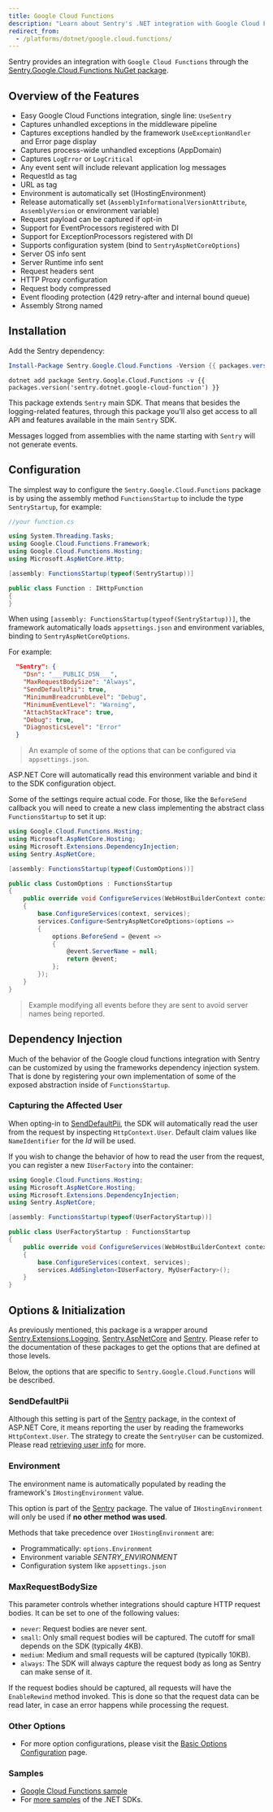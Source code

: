 ```yaml
---
title: Google Cloud Functions
description: "Learn about Sentry's .NET integration with Google Cloud Functions."
redirect_from:
  - /platforms/dotnet/google.cloud.functions/
---
```


Sentry provides an integration with `Google Cloud Functions` through the [Sentry.Google.Cloud.Functions NuGet package](https://www.nuget.org/packages/sentry.google.cloud.functions).

## Overview of the Features

- Easy Google Cloud Functions integration, single line: `UseSentry`
- Captures unhandled exceptions in the middleware pipeline
- Captures exceptions handled by the framework `UseExceptionHandler` and Error page display
- Captures process-wide unhandled exceptions (AppDomain)
- Captures `LogError` or `LogCritical`
- Any event sent will include relevant application log messages
- RequestId as tag
- URL as tag
- Environment is automatically set (IHostingEnvironment)
- Release automatically set (`AssemblyInformationalVersionAttribute`, `AssemblyVersion` or environment variable)
- Request payload can be captured if opt-in
- Support for EventProcessors registered with DI
- Support for ExceptionProcessors registered with DI
- Supports configuration system (bind to `SentryAspNetCoreOptions`)
- Server OS info sent
- Server Runtime info sent
- Request headers sent
- HTTP Proxy configuration
- Request body compressed
- Event flooding protection (429 retry-after and internal bound queue)
- Assembly Strong named

## Installation

Add the Sentry dependency:

```powershell {tabTitle:Package Manager}
Install-Package Sentry.Google.Cloud.Functions -Version {{ packages.version('sentry.dotnet.google-cloud-function') }}
```

```shell {tabTitle:.NET Core CLI}
dotnet add package Sentry.Google.Cloud.Functions -v {{ packages.version('sentry.dotnet.google-cloud-function') }}
```

This package extends `Sentry` main SDK. That means that besides the logging-related features, through this package you'll also get access to all API and features available in the main `Sentry` SDK.

<Alert level="warning" title="Note">

Messages logged from assemblies with the name starting with `Sentry` will not generate events.

</Alert>

## Configuration

The simplest way to configure the `Sentry.Google.Cloud.Functions` package is by using the assembly method `FunctionsStartup` to include the type `SentryStartup`, for example:
```csharp
//your function.cs

using System.Threading.Tasks;
using Google.Cloud.Functions.Framework;
using Google.Cloud.Functions.Hosting;
using Microsoft.AspNetCore.Http;

[assembly: FunctionsStartup(typeof(SentryStartup))]

public class Function : IHttpFunction
{
}
```

When using `[assembly: FunctionsStartup(typeof(SentryStartup))]`, the framework automatically loads `appsettings.json` and environment variables, binding to `SentryAspNetCoreOptions`.

For example:

```json {filename:appsettings.json}
  "Sentry": {
    "Dsn": "___PUBLIC_DSN___",
    "MaxRequestBodySize": "Always",
    "SendDefaultPii": true,
    "MinimumBreadcrumbLevel": "Debug",
    "MinimumEventLevel": "Warning",
    "AttachStackTrace": true,
    "Debug": true,
    "DiagnosticsLevel": "Error"
  }
```

> An example of some of the options that can be configured via `appsettings.json`.

ASP.NET Core will automatically read this environment variable and bind it to the SDK configuration object.

Some of the settings require actual code. For those, like the `BeforeSend` callback you will need to create a new class implementing the abstract class `FunctionsStartup` to set it up:

```csharp
using Google.Cloud.Functions.Hosting;
using Microsoft.AspNetCore.Hosting;
using Microsoft.Extensions.DependencyInjection;
using Sentry.AspNetCore;

[assembly: FunctionsStartup(typeof(CustomOptions))]

public class CustomOptions : FunctionsStartup
{
    public override void ConfigureServices(WebHostBuilderContext context, IServiceCollection services)
    {
        base.ConfigureServices(context, services);
        services.Configure<SentryAspNetCoreOptions>(options =>
        {
            options.BeforeSend = @event =>
            {
                @event.ServerName = null;
                return @event;
            };
        });
    }
}
```

> Example modifying all events before they are sent to avoid server names being reported.

## Dependency Injection

Much of the behavior of the Google cloud functions integration with Sentry can be customized by using the frameworks dependency injection system. That is done by registering your own implementation of some of the exposed abstraction inside of `FunctionsStartup`.

### Capturing the Affected User

When opting-in to [SendDefaultPii](#senddefaultpii), the SDK will automatically read the user from the request by inspecting `HttpContext.User`. Default claim values like `NameIdentifier` for the _Id_ will be used.

If you wish to change the behavior of how to read the user from the request, you can register a new `IUserFactory` into the container:

```csharp
using Google.Cloud.Functions.Hosting;
using Microsoft.AspNetCore.Hosting;
using Microsoft.Extensions.DependencyInjection;
using Sentry.AspNetCore;

[assembly: FunctionsStartup(typeof(UserFactoryStartup))]

public class UserFactoryStartup : FunctionsStartup
{
    public override void ConfigureServices(WebHostBuilderContext context, IServiceCollection services)
    {
        base.ConfigureServices(context, services);
        services.AddSingleton<IUserFactory, MyUserFactory>();
    }
}
```

## Options & Initialization

As previously mentioned, this package is a wrapper around [Sentry.Extensions.Logging](/platforms/dotnet/guides/extensions-logging/), [Sentry.AspNetCore](/platforms/dotnet/guides/aspnetcore/) and [Sentry](/platforms/dotnet/). Please refer to the documentation of these packages to get the options that are defined at those levels.

Below, the options that are specific to `Sentry.Google.Cloud.Functions` will be described.

### SendDefaultPii

Although this setting is part of the [Sentry](/platforms/dotnet/) package, in the context of ASP.NET Core, it means reporting the user by reading the frameworks `HttpContext.User`. The strategy to create the `SentryUser` can be customized. Please read [retrieving user info](#capturing-the-affected-user) for more.

### Environment

The environment name is automatically populated by reading the framework's `IHostingEnvironment` value.

This option is part of the [Sentry](/platforms/dotnet/) package. The value of `IHostingEnvironment` will only be used if **no other method was used**.

Methods that take precedence over `IHostingEnvironment` are:

- Programmatically: `options.Environment`
- Environment variable _SENTRY_ENVIRONMENT_
- Configuration system like `appsettings.json`

### MaxRequestBodySize

This parameter controls whether integrations should capture HTTP request bodies. It can be set to one of the following values:

- `never`: Request bodies are never sent.
- `small`: Only small request bodies will be captured. The cutoff for small depends on the SDK (typically 4KB).
- `medium`: Medium and small requests will be captured (typically 10KB).
- `always`: The SDK will always capture the request body as long as Sentry can make sense of it.

If the request bodies should be captured, all requests will have the `EnableRewind` method invoked. This is done so that the request data can be read later, in case an error happens while processing the request.

### Other Options

- For more option configurations, please visit the [Basic Options Configuration](configuration/options/) page.

### Samples

- [Google Cloud Functions sample](https://github.com/getsentry/sentry-dotnet/tree/main/samples/Sentry.Samples.Google.Cloud.Functions)
- For [more samples](https://github.com/getsentry/sentry-dotnet-samples) of the .NET SDKs.
